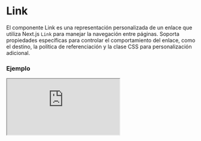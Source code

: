 
# Link

El componente Link es una representación personalizada de un enlace que utiliza Next.js `Link` para manejar la navegación entre páginas. Soporta propiedades específicas para controlar el comportamiento del enlace, como el destino, la política de referenciación y la clase CSS para personalización adicional.

### Ejemplo

<Iframe src="https://fenextjs-component-storybook.vercel.app/iframe.html?args=&id=component-link--index&viewMode=story" />

### Importacion

Para importar el componente Link, se puede hacer desde fenextjs

```tsx copy
import { Link } from "fenextjs";
```

### Parametros

| Parametro | Tipo | Requerido | Default | Descripcion |
| --------- | ---- | --------- | ------- | ----------- |
| className | string | no | '' | Clase CSS para personalizar el estilo del enlace. |
| children | ReactNode | no | '' | Contenido o texto que se muestra dentro del enlace. |
| target | '_self' \| '_blank' \| '_parent' \| '_top' | no | '_self' | Define el destino donde se abrirá el enlace. |
| referrerPolicy | string | no | '' | Política de referencia que se debe usar al navegar a través del enlace. |
| rel | string | no | '' | Especifica la relación entre el documento actual y el enlace. |
| href | string | sí | '' | URL a la que se navega cuando se hace clic en el enlace. |

### Storybook

Para ver el storybook del componente lo puede hacer con este [link](https://fenextjs-component-storybook.vercel.app/?path=/story/component-link--index)

### Usos

- Enlace básico

```tsx copy
<Link href="/about">About Us</Link>
```

- Enlace con apertura en nueva pestaña

```tsx copy
<Link href="/contact" target="_blank">Contact Us</Link>
```

